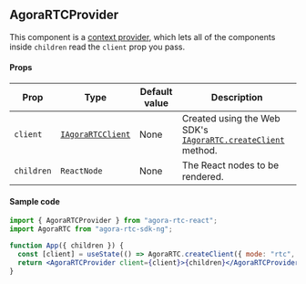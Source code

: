## AgoraRTCProvider

This component is a [context provider](https://react.dev/learn/passing-data-deeply-with-context), which lets all of the components inside `children` read the `client` prop you pass.

#### Props

| Prop       | Type                                                                                         | Default value | Description                                                                                                                                    |
| ---------- | -------------------------------------------------------------------------------------------- | ------------- | ---------------------------------------------------------------------------------------------------------------------------------------------- |
| `client`   | [`IAgoraRTCClient`](https://api-ref.agora.io/en/video-sdk/reactjs/2.x//IAgoraRTCClient.html) | None          | Created using the Web SDK's [`IAgoraRTC.createClient`](https://api-ref.agora.io/en/video-sdk/reactjs/2.x//IAgoraRTC.createClient.html) method. |
| `children` | `ReactNode`                                                                                  | None          | The React nodes to be rendered.                                                                                                                |

#### Sample code

```jsx
import { AgoraRTCProvider } from "agora-rtc-react";
import AgoraRTC from "agora-rtc-sdk-ng";

function App({ children }) {
  const [client] = useState(() => AgoraRTC.createClient({ mode: "rtc", codec: "vp8" }));
  return <AgoraRTCProvider client={client}>{children}</AgoraRTCProvider>;
}
```
